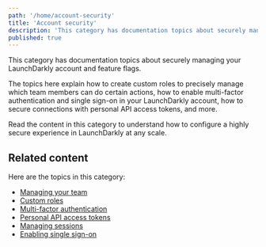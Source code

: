 ```yaml
---
path: '/home/account-security'
title: 'Account security'
description: 'This category has documentation topics about securely managing your LaunchDarkly account and feature flags.'
published: true
---
```


This category has documentation topics about securely managing your LaunchDarkly account and feature flags.

The topics here explain how to create custom roles to precisely manage which team members can do certain actions, how to enable multi-factor authentication and single sign-on in your LaunchDarkly account, how to secure connections with personal API access tokens, and more.

Read the content in this category to understand how to configure a highly secure experience in LaunchDarkly at any scale.

## Related content

Here are the topics in this category:

- [Managing your team](/home/account-security/managing-your-team)
- [Custom roles](/home/account-security/custom-roles)
- [Multi-factor authentication](/home/account-security/mfa)
- [Personal API access tokens](/home/account-security/api-access-tokens)
- [Managing sessions](/home/account-security/managing-sessions)
- [Enabling single sign-on](/home/account-security/sso)
